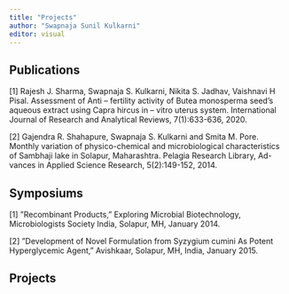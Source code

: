 ---
title: "Projects"
author: "Swapnaja Sunil Kulkarni"
editor: visual
---

## Publications

[1] Rajesh J. Sharma, Swapnaja S. Kulkarni, Nikita S. Jadhav, Vaishnavi H Pisal. Assessment of Anti –
fertility activity of Butea monosperma seed’s aqueous extract using Capra hircus in – vitro uterus system.
International Journal of Research and Analytical Reviews, 7(1):633-636, 2020.

[2] Gajendra R. Shahapure, Swapnaja S. Kulkarni and Smita M. Pore. Monthly variation of physico-chemical
and microbiological characteristics of Sambhaji lake in Solapur, Maharashtra. Pelagia Research Library, Ad-
vances in Applied Science Research, 5(2):149-152, 2014.

## Symposiums

[1] ”Recombinant Products,” Exploring Microbial Biotechnology, Microbiologists Society India, Solapur, MH,
January 2014.

[2] ”Development of Novel Formulation from Syzygium cumini As Potent Hyperglycemic Agent,” Avishkaar,
Solapur, MH, India, January 2015.

## Projects

